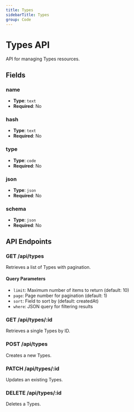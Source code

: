 ```yaml
---
title: Types
sidebarTitle: Types
group: Code
---
```


# Types API

API for managing Types resources.

## Fields

### name

- **Type**: `text`
- **Required**: No

### hash

- **Type**: `text`
- **Required**: No

### type

- **Type**: `code`
- **Required**: No

### json

- **Type**: `json`
- **Required**: No

### schema

- **Type**: `json`
- **Required**: No

## API Endpoints

### GET /api/types

Retrieves a list of Types with pagination.

#### Query Parameters

- `limit`: Maximum number of items to return (default: 10)
- `page`: Page number for pagination (default: 1)
- `sort`: Field to sort by (default: createdAt)
- `where`: JSON query for filtering results

### GET /api/types/:id

Retrieves a single Types by ID.

### POST /api/types

Creates a new Types.

### PATCH /api/types/:id

Updates an existing Types.

### DELETE /api/types/:id

Deletes a Types.
